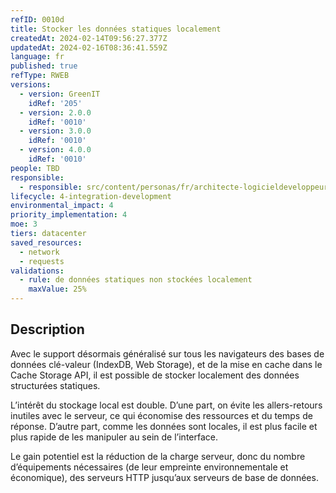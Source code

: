 ```yaml
---
refID: 0010d
title: Stocker les données statiques localement
createdAt: 2024-02-14T09:56:27.377Z
updatedAt: 2024-02-16T08:36:41.559Z
language: fr
published: true
refType: RWEB
versions:
  - version: GreenIT
    idRef: '205'
  - version: 2.0.0
    idRef: '0010'
  - version: 3.0.0
    idRef: '0010'
  - version: 4.0.0
    idRef: '0010'
people: TBD
responsible:
  - responsible: src/content/personas/fr/architecte-logicieldeveloppeur.mdx
lifecycle: 4-integration-development
environmental_impact: 4
priority_implementation: 4
moe: 3
tiers: datacenter
saved_resources:
  - network
  - requests
validations:
  - rule: de données statiques non stockées localement
    maxValue: 25%
---
```


## Description

Avec le support désormais généralisé sur tous les navigateurs des bases de données clé-valeur (IndexDB, Web Storage), et de la mise en cache dans le Cache Storage API, il est possible de stocker localement des données structurées statiques.

L’intérêt du stockage local est double. D’une part, on évite les allers-retours inutiles avec le serveur, ce qui économise des ressources et du temps de réponse.
D’autre part, comme les données sont locales, il est plus facile et plus rapide de les manipuler au sein de l’interface.

Le gain potentiel est la réduction de la charge serveur, donc du nombre d’équipements nécessaires (de leur empreinte environnementale et économique),
des serveurs HTTP jusqu’aux serveurs de base de données.
